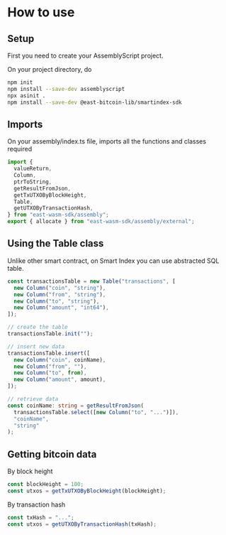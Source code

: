 # How to use

## Setup

First you need to create your AssemblyScript project.

On your project directory, do

```sh
npm init
npm install --save-dev assemblyscript
npx asinit .
npm install --save-dev @east-bitcoin-lib/smartindex-sdk
```

## Imports

On your assembly/index.ts file, imports all the functions and classes required

```ts
import {
  valueReturn,
  Column,
  ptrToString,
  getResultFromJson,
  getTxUTXOByBlockHeight,
  Table,
  getUTXOByTransactionHash,
} from "east-wasm-sdk/assembly";
export { allocate } from "east-wasm-sdk/assembly/external";
```

## Using the Table class

Unlike other smart contract, on Smart Index you can use abstracted SQL table.

```ts
const transactionsTable = new Table("transactions", [
  new Column("coin", "string"),
  new Column("from", "string"),
  new Column("to", "string"),
  new Column("amount", "int64"),
]);

// create the table
transactionsTable.init("");

// insert new data
transactionsTable.insert([
  new Column("coin", coinName),
  new Column("from", ""),
  new Column("to", from),
  new Column("amount", amount),
]);

// retrieve data
const coinName: string = getResultFromJson(
  transactionsTable.select([new Column("to", "...")]),
  "coinName",
  "string"
);
```

## Getting bitcoin data

By block height

```ts
const blockHeight = 100;
const utxos = getTxUTXOByBlockHeight(blockHeight);
```

By transaction hash

```ts
const txHash = "...";
const utxos = getUTXOByTransactionHash(txHash);
```
